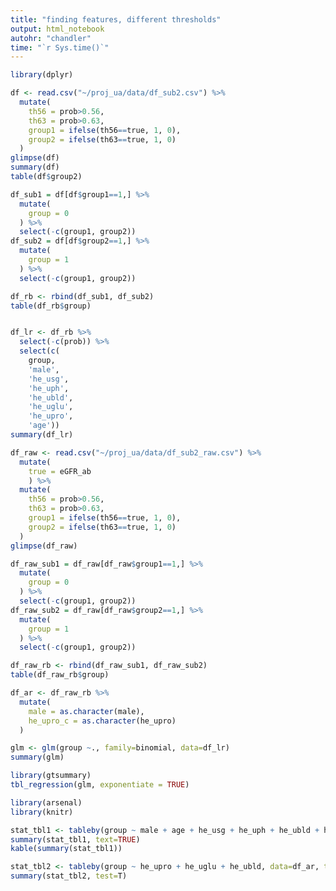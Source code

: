 ```yaml
---
title: "finding features, different thresholds"
output: html_notebook
autohr: "chandler"
time: "`r Sys.time()`"
---
```



```r
library(dplyr)

df <- read.csv("~/proj_ua/data/df_sub2.csv") %>%
  mutate(
    th56 = prob>0.56,
    th63 = prob>0.63,
    group1 = ifelse(th56==true, 1, 0),
    group2 = ifelse(th63==true, 1, 0)
  )
glimpse(df)
summary(df)
table(df$group2)

df_sub1 = df[df$group1==1,] %>%
  mutate(
    group = 0
  ) %>%
  select(-c(group1, group2))
df_sub2 = df[df$group2==1,] %>%
  mutate(
    group = 1
  ) %>%
  select(-c(group1, group2))

df_rb <- rbind(df_sub1, df_sub2)
table(df_rb$group)


df_lr <- df_rb %>%
  select(-c(prob)) %>%
  select(c(
    group, 
    'male', 
    'he_usg', 
    'he_uph', 
    'he_ubld', 
    'he_uglu', 
    'he_upro', 
    'age'))
summary(df_lr)

df_raw <- read.csv("~/proj_ua/data/df_sub2_raw.csv") %>%
  mutate(
    true = eGFR_ab
    ) %>%
  mutate(
    th56 = prob>0.56,
    th63 = prob>0.63,
    group1 = ifelse(th56==true, 1, 0),
    group2 = ifelse(th63==true, 1, 0)
  )
glimpse(df_raw)

df_raw_sub1 = df_raw[df_raw$group1==1,] %>%
  mutate(
    group = 0
  ) %>%
  select(-c(group1, group2))
df_raw_sub2 = df_raw[df_raw$group2==1,] %>%
  mutate(
    group = 1
  ) %>%
  select(-c(group1, group2))

df_raw_rb <- rbind(df_raw_sub1, df_raw_sub2)
table(df_raw_rb$group)

df_ar <- df_raw_rb %>%
  mutate(
    male = as.character(male),
    he_upro_c = as.character(he_upro)
  )

```

```r
glm <- glm(group ~., family=binomial, data=df_lr)
summary(glm)

library(gtsummary)
tbl_regression(glm, exponentiate = TRUE)
```


```r
library(arsenal)
library(knitr)

stat_tbl1 <- tableby(group ~ male + age + he_usg + he_uph + he_ubld + he_upro + he_uglu, data=df_ar, total=FALSE)
summary(stat_tbl1, text=TRUE)
kable(summary(stat_tbl1))
```

```r
stat_tbl2 <- tableby(group ~ he_upro + he_uglu + he_ubld, data=df_ar, total=F, numeric.stats=c("medianrange","q1q3"), numeric.test="kwt")
summary(stat_tbl2, test=T)
```

